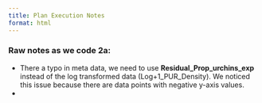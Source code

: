 ```yaml
---
title: Plan Execution Notes
format: html
---
```


### 

### Raw notes as we code 2a:

-   There a typo in meta data, we need to use **Residual_Prop_urchins_exp** instead of the log transformed data (Log+1_PUR_Density). We noticed this issue because there are data points with negative y-axis values.
-   
